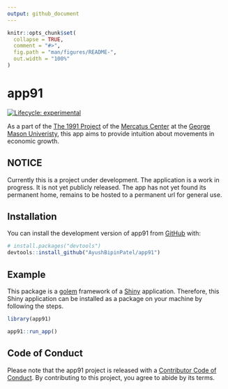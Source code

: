 ```yaml
---
output: github_document
---
```


<!-- README.md is generated from README.Rmd. Please edit that file -->

```r
knitr::opts_chunk$set(
  collapse = TRUE,
  comment = "#>",
  fig.path = "man/figures/README-",
  out.width = "100%"
)
```

# app91

<!-- badges: start -->
[![Lifecycle: experimental](https://img.shields.io/badge/lifecycle-experimental-orange.svg)](https://lifecycle.r-lib.org/articles/stages.html#experimental)
<!-- badges: end -->

As a part of the [The 1991 Project](https://the1991project.com/) of the [Mercatus Center](https://www.mercatus.org/) at the [George Mason Univeristy](https://www.gmu.edu/), this app aims to provide intuition about movements in economic growth. 

## NOTICE

Currently this is a project under development. The application is a work in progress. It is not yet publicly released. The app has not yet found its permanent home, remains to be hosted to a permanent url for general use.


## Installation

You can install the development version of app91 from [GitHub](https://github.com/) with:

``` r
# install.packages("devtools")
devtools::install_github("AyushBipinPatel/app91")
```

## Example

This package is a [golem](https://golemverse.org/) framework of a [Shiny](https://shiny.rstudio.com/) application. Therefore, this Shiny application can be installed as a package on your machine by following the steps.

```r
library(app91)

app91::run_app()

```



## Code of Conduct
  
Please note that the app91 project is released with a [Contributor Code of Conduct](https://contributor-covenant.org/version/2/0/CODE_OF_CONDUCT.html). By contributing to this project, you agree to abide by its terms.
